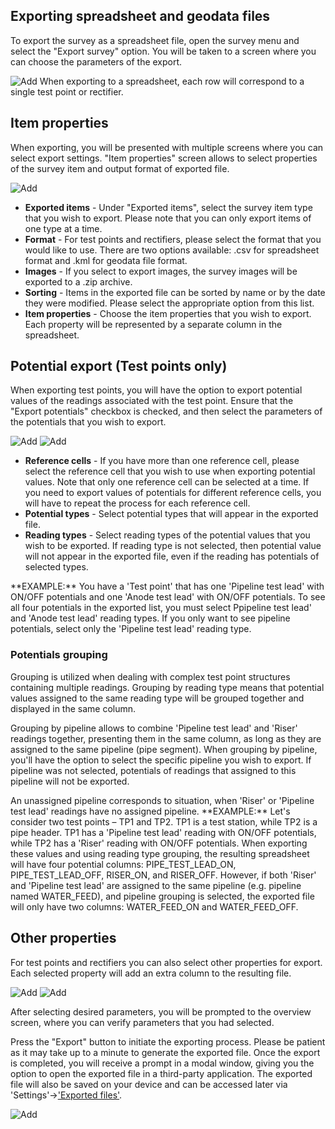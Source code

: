 
## Exporting spreadsheet and geodata files

To export the survey as a spreadsheet file, open the survey menu and select the "Export survey" option. You will be taken to a screen where you can choose the parameters of the export.

<ImageView>
  <Image src="/images/export/6.2.png" alt="Add" width={300} height={300} />
</ImageView>

<Callout type="info" emoji="ℹ️">
  When exporting to a spreadsheet, each row will correspond to a single test point or rectifier.
</Callout>

## Item properties

When exporting, you will be presented with multiple screens where you can select export settings. "Item properties" screen allows to select properties of the survey item and output format of exported file.

<ImageView>
  <Image src="/images/export/6.3.png" alt="Add" width={300} height={300} />
</ImageView>

- **Exported items** - Under "Exported items", select the survey item type that you wish to export. Please note that you can only export items of one type at a time.
- **Format** - For test points and rectifiers, please select the format that you would like to use. There are two options available: .csv for spreadsheet format and .kml for geodata file format.
- **Images** - If you select to export images, the survey images will be exported to a .zip archive.
- **Sorting** - Items in the exported file can be sorted by name or by the date they were modified. Please select the appropriate option from this list.
- **Item properties** - Choose the item properties that you wish to export. Each property will be represented by a separate column in the spreadsheet.

## Potential export (Test points only)

When exporting test points, you will have the option to export potential values of the readings associated with the test point. Ensure that the "Export potentials" checkbox is checked, and then select the parameters of the potentials that you wish to export.

<ImageView>
  <Image src="/images/export/6.4.png" alt="Add" width={300} height={300} />
  <Image src="/images/export/6.5.png" alt="Add" width={300} height={300} />
</ImageView>

- **Reference cells** - If you have more than one reference cell, please select the reference cell that you wish to use when exporting potential values. Note that only one reference cell can be selected at a time. If you need to export values of potentials for different reference cells, you will have to repeat the process for each reference cell.
- **Potential types** - Select potential types that will appear in the exported file.
- **Reading types** - Select reading types of the potential values that you wish to be exported. If reading type is not selected, then potential value will not appear in the exported file, even if the reading has potentials of selected types.

<Callout>
  **EXAMPLE:** You have a 'Test point' that has one 'Pipeline test lead' with ON/OFF
  potentials and one 'Anode test lead' with ON/OFF potentials. To see all four
  potentials in the exported list, you must select Ppipeline test lead' and 'Anode
  test lead' reading types. If you only want to see pipeline potentials, select
  only the 'Pipeline test lead' reading type.
</Callout>

### Potentials grouping

Grouping is utilized when dealing with complex test point structures containing multiple readings. Grouping by reading type means that potential values assigned to the same reading type will be grouped together and displayed in the same column.

Grouping by pipeline allows to combine 'Pipeline test lead' and 'Riser' readings together, presenting them in the same column, as long as they are assigned to the same pipeline (pipe segment). When grouping by pipeline, you'll have the option to select the specific pipeline you wish to export. If pipeline was not selected, potentials of readings that assigned to this pipeline will not be exported.

<Callout type="info" emoji="ℹ️">
  An unassigned pipeline corresponds to situation, when 'Riser' or 'Pipeline
  test lead' readings have no assigned pipeline.
</Callout>

<Callout>
  **EXAMPLE:** Let's consider two test points – TP1 and TP2. TP1 is a test
  station, while TP2 is a pipe header. TP1 has a 'Pipeline test lead' reading with
  ON/OFF potentials, while TP2 has a 'Riser' reading with ON/OFF potentials. When
  exporting these values and using reading type grouping, the resulting
  spreadsheet will have four potential columns: PIPE_TEST_LEAD_ON,
  PIPE_TEST_LEAD_OFF, RISER_ON, and RISER_OFF. However, if both 'Riser' and
  'Pipeline test lead' are assigned to the same pipeline (e.g. pipeline named WATER_FEED), and
  pipeline grouping is selected, the exported file will only have two columns:
  WATER_FEED_ON and WATER_FEED_OFF.
</Callout>

## Other properties

For test points and rectifiers you can also select other properties for export. Each selected property will add an extra column to the resulting file.

<ImageView>
  <Image src="/images/export/6.6.png" alt="Add" width={300} height={300} />
  <Image src="/images/export/6.7.png" alt="Add" width={300} height={300} />
</ImageView>

After selecting desired parameters, you will be prompted to the overview screen, where you can verify parameters that you had selected.

Press the "Export" button to initiate the exporting process. Please be patient as it may take up to a minute to generate the exported file. Once the export is completed, you will receive a prompt in a modal window, giving you the option to open the exported file in a third-party application. The exported file will also be saved on your device and can be accessed later via 'Settings'->['Exported files'](./exported_files.mdx).

<ImageView>
  <Image src="/images/export/6.8.png" alt="Add" width={300} height={300} />
</ImageView>
